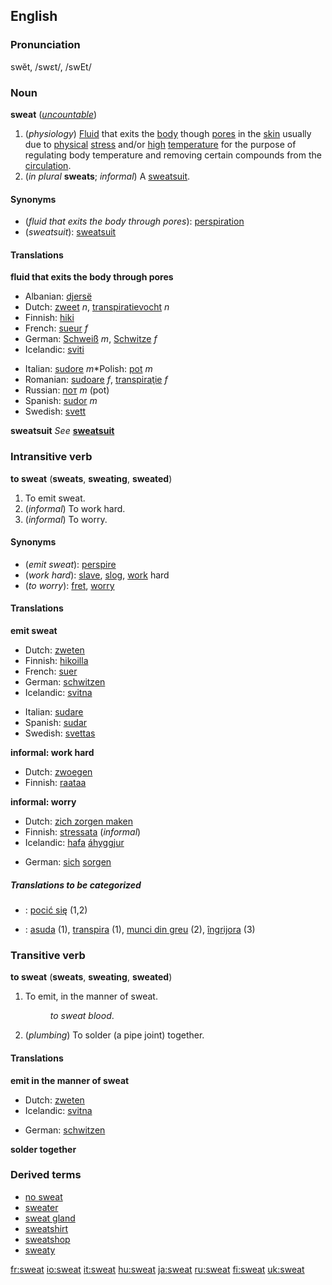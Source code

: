 ==English==

===Pronunciation===
swĕt, /swɛt/, /swEt/

===Noun===
'''sweat''' (''[[uncountable]]'')
#(''physiology'') [[Fluid]] that exits the [[body]] though [[pore]]s in the [[skin]] usually due to [[physical]] [[stress]] and/or [[high]] [[temperature]] for the purpose of regulating body temperature and removing certain compounds from the [[circulation]].
#(''in plural'' '''sweats'''; ''informal'') A [[sweatsuit]].

====Synonyms====
*(''fluid that exits the body through pores''): [[perspiration]]
*(''sweatsuit''): [[sweatsuit]]

====Translations====

'''fluid that exits the body through pores'''
{{top}}
*Albanian: [[djersë]]
*Dutch: [[zweet]] ''n'', [[transpiratievocht]] ''n''
*Finnish: [[hiki]]
*French: [[sueur]] ''f''
*German: [[Schweiß]] ''m'', [[Schwitze]] ''f''
*Icelandic: [[sviti]]
{{mid}}
*Italian: [[sudore]] ''m''*Polish: [[pot#Polish|pot]] ''m''
*Romanian: [[sudoare]] ''f'', [[transpiraţie]] ''f''
*Russian: [[пот]] ''m'' (pot)
*Spanish: [[sudor]] ''m''
*Swedish: [[svett]]
{{bottom}}

'''sweatsuit'''
''See'' '''[[sweatsuit]]'''

===Intransitive verb===
'''to sweat''' ('''sweats''', '''sweating''', '''sweated''')

#To emit sweat.
#(''informal'') To work hard.
#(''informal'') To worry.

====Synonyms====
*(''emit sweat''): [[perspire]]
*(''work hard''): [[slave]], [[slog]], [[work]] hard
*(''to worry''): [[fret]], [[worry]]

====Translations====

'''emit sweat'''
{{top}}
*Dutch: [[zweten]]
*Finnish: [[hikoilla]]
*French: [[suer]]
*German: [[schwitzen]]
*Icelandic: [[svitna]]
{{mid}}
*Italian: [[sudare]]
*Spanish: [[sudar]]
*Swedish: [[svettas]]
{{bottom}}

'''informal: work hard'''
<!--Note: add INFORMAL or SLANG terms to this table, where these exist-->
{{top}}
*Dutch: [[zwoegen]] 
*Finnish: [[raataa]]
{{mid}}
{{bottom}}

'''informal: worry'''
<!--Note: add INFORMAL or SLANG terms to this table, where these exist-->
{{top}}
*Dutch: [[zich zorgen maken]]
*Finnish: [[stressata]] (''informal'')
*Icelandic: [[hafa]] [[áhyggjur]]
{{mid}}
*German: [[sich]] [[sorgen]]<!--is this informal?-->
{{bottom}}

=====Translations to be categorized=====
{{checktrans}}
*{{ttbc|Polish}}: [[pocić się]] (1,2)
*{{ttbc|Romanian}}: [[asuda]] (1), [[transpira]] (1), [[munci din greu]] (2), [[îngrijora]] (3)

===Transitive verb===
'''to sweat''' ('''sweats''', '''sweating''', '''sweated''')

#To emit, in the manner of sweat.
#:''to sweat blood''.
#(''plumbing'') To solder (a pipe joint) together.

====Translations====

'''emit in the manner of sweat'''
{{top}}
*Dutch: [[zweten]]
*Icelandic: [[svitna]]
{{mid}}
*German: [[schwitzen]]
{{bottom}}

'''solder together'''
{{top}}
{{mid}}
{{bottom}}

===Derived terms===
*[[no sweat]]
*[[sweater]]
*[[sweat gland]]
*[[sweatshirt]]
*[[sweatshop]]
*[[sweaty]]

[[fr:sweat]]
[[io:sweat]]
[[it:sweat]]
[[hu:sweat]]
[[ja:sweat]]
[[ru:sweat]]
[[fi:sweat]]
[[uk:sweat]]
